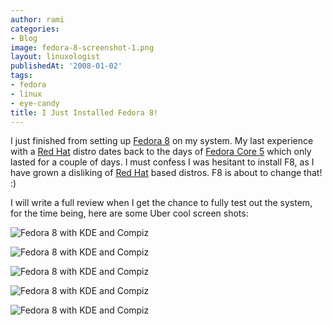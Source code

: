 ```yaml
---
author: rami
categories:
- Blog
image: fedora-8-screenshot-1.png
layout: linuxologist
publishedAt: '2008-01-02'
tags:
- fedora
- linux
- eye-candy
title: I Just Installed Fedora 8!
---
```


I just finished from setting up [Fedora 8](http://docs.fedoraproject.org/release-notes/f8/en_US/) on my system. My last experience with a [Red Hat](http://en.wikipedia.org/wiki/Red_Hat_Linux) distro dates back to the days of [Fedora Core 5](http://www.redhat.com/magazine/018apr06/features/fc5_overview/) which only lasted for a couple of days. I must confess I was hesitant to install F8, as I have grown a disliking of [Red Hat](http://en.wikipedia.org/wiki/Red_Hat_Linux) based distros. F8 is about to change that! :)

I will write a full review when I get the chance to fully test out the system, for the time being, here are some Uber cool screen shots: 

![Fedora 8 with KDE and Compiz](/assets/images/content/blog/fedora-8-screenshot-1.png)

![Fedora 8 with KDE and Compiz](/assets/images/content/blog/fedora-8-screenshot-2.png)

![Fedora 8 with KDE and Compiz](/assets/images/content/blog/fedora-8-screenshot-3.png)

![Fedora 8 with KDE and Compiz](/assets/images/content/blog/fedora-8-screenshot-4.png)

![Fedora 8 with KDE and Compiz](/assets/images/content/blog/fedora-8-screenshot-5.png)